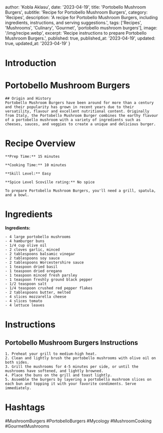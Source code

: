 
  author: 'Kobla Aklasu',
  date: '2023-04-19',
  title: 'Portobello Mushroom Burgers',
  subtitle: 'Recipe for Portobello Mushroom Burgers',
  category: 'Recipes',
  description: 'A recipe for Portobello Mushroom Burgers, including ingredients, instructions, and serving suggestions.',
  tags: ['Recipes', 'Mushrooms', 'Culinary', 'Gourmet', 'portobello mushroom burgers'],
  image: '/img/recipe.webp',
  excerpt: 'Recipe instructions to prepare Portobello Mushroom Burgers.',
  published: true,
  published_at: '2023-04-19',
  updated: true,
  updated_at: '2023-04-19'
}


  # Introduction

# Portobello Mushroom Burgers
    
    ## Origin and History
    Portobello Mushroom Burgers have been around for more than a century and their popularity has grown in recent years due to their versatility, flavour and excellent nutritional content. Originally from Italy, the Portobello Mushroom Burger combines the earthy flavour of a portobello mushroom with a variety of ingredients such as cheeses, sauces, and veggies to create a unique and delicious burger.

# Recipe Overview

    **Prep Time:** 15 minutes 
    
    **Cooking Time:** 10 minutes 
    
    **Skill Level:** Easy
    
    **Spice Level Scoville rating:** No spice
    
    To prepare Portobello Mushroom Burgers, you'll need a grill, spatula, and a bowl.

# Ingredients

**Ingredients:**
    
    - 4 large portobello mushrooms
    - 4 hamburger buns
    - 1/4 cup olive oil
    - 2 cloves garlic, minced
    - 2 tablespoons balsamic vinegar
    - 2 tablespoons soy sauce
    - 2 tablespoons Worcestershire sauce
    - 1 teaspoon dried basil
    - 1 teaspoon dried oregano
    - 1 teaspoon minced fresh parsley
    - 1 teaspoon freshly ground black pepper
    - 1/2 teaspoon salt
    - 1/4 teaspoon crushed red pepper flakes
    - 2 tablespoons butter, melted
    - 4 slices mozzarella cheese
    - 4 slices tomato
    - 4 lettuce leaves

# Instructions

## Portobello Mushroom Burgers Instructions
    
    1. Preheat your grill to medium-high heat.
    2. Clean and lightly brush the portobello mushrooms with olive oil on both sides.
    3. Grill the mushrooms for 4-5 minutes per side, or until the mushrooms have softened, and lightly browned.
    4. Place the buns on the grill and toast lightly.
    5. Assemble the burgers by layering a portobello mushroom slices on each bun and topping it with your favorite condiments. Serve immediately.

# Hashtags

#MushroomBurgers #PortobelloBurgers #Mycology #MushroomCooking #GourmetMushrooms



